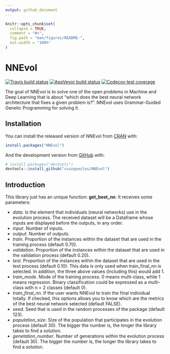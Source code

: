 ```yaml
---
output: github_document
---
```


<!-- README.md is generated from README.Rmd. Please edit that file -->

```r
knitr::opts_chunk$set(
  collapse = TRUE,
  comment = "#>",
  fig.path = "man/figures/README-",
  out.width = "100%"
)
```
# NNEvol

<!-- badges: start -->
[![Travis build status](https://travis-ci.com/cvazquezlos/NNEvol.svg?branch=master)](https://travis-ci.org/cvazquezlos/NNEvol)
[![AppVeyor build status](https://ci.appveyor.com/api/projects/status/github/cvazquezlos/NNEvol?branch=master&svg=true)](https://ci.appveyor.com/project/cvazquezlos/NNEvol)
[![Codecov test coverage](https://codecov.io/gh/cvazquezlos/NNEvol/branch/master/graph/badge.svg)](https://codecov.io/gh/cvazquezlos/NNEvol?branch=master)
<!-- badges: end -->

The goal of NNEvol is to solve one of the open problems in Machine and Deep Learning that is about "which does the best neural network architecture that fixes a given problem is?". NNEvol uses Grammar-Guided Genetic Programming for solving it. 

## Installation

You can install the released version of NNEvol from [CRAN](https://CRAN.R-project.org) with:

``` r
install.packages("NNEvol")
```

And the development version from [GitHub](https://github.com/) with:

``` r
# install.packages("devtools")
devtools::install_github("cvazquezlos/NNEvol")
```
## Introduction

This library just has an unique function: **get_best_nn**. It receives some parameters:

* *data*. Is the element that individuals (neural networks) use in the evolution process. The received dataset will be a Dataframe whose inputs are displayed before the outputs, in any order.
* *input*. Number of inputs.
* *output*. Number of outputs.
* *train*. Proportion of the instances within the dataset that are used in the training process (default 0.70).
* *validation*. Proportion of the instances within the dataset that are used in the validation process (default 0.20).
* *test*. Proportion of the instances within the dataset that are used in the test process (default 0.10). This data is only used when train_final_nn is selected. In addition, the three above values (including this) would add 1.
* *train_mode*. Mode of the training process. 0 means multi-class, while 1 means regression. Binary classification could be expressed as a multi-class with n = 2 classes (default 0).
* *train_final_nn*. If the user wants NNEvol to train the final individual totally. If checked, this options allows you to know which are the metrics of the best neural network selected (default FALSE).
* *seed*. Seed that is used in the random processes of the package (default 123).
* *population_size*. Size of the population that participates in the evolution process (default 30). The bigger the number is, the longer the library takes to find a solution.
* *genetation_number*. Number of generations within the evolution process (default 30). The bigger the number is, the longer the library takes to find a solution.
